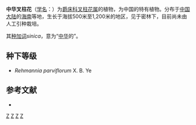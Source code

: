 {{Speciesbox
| taxon = Staurogyne sinica
| authority = [[吴征镒|C. Y. Wu]] & H.S.Lo, 1974
}}

'''中华叉柱花'''（[[学名|学名]]：{{lang|la|''Staurogyne sinica''}}）为[[爵床科|爵床科]][[叉柱花属|叉柱花属]]的植物，为中国的特有植物。分布于[[中国大陆|中国大陆]]的[[海南|海南]]等地，生长于海拔500米至1,200米的地区，见于密林下，目前尚未由人工引种栽培。

其[[种加词|种加词]]''sinica''，意为“[[中华|中华]]的”。

== 种下等级 ==
* ''Rehmannia parviflorum'' X. B. Ye

== 参考文献 ==
<div class="references-small">
* {{cite web| url =http://www.bioinfo.cn/db05/KmzwSpecies.php?action=view&id=285| title =中华叉柱花| work =《中国高等植物数据库全库》| publisher =中国科学院微生物研究所| author =昆明植物研究所| accessdate =2009-02-21| deadurl =yes| archiveurl =https://web.archive.org/web/20160305092148/http://www.bioinfo.cn/db05/KmzwSpecies.php?action=view&id=285| archivedate =2016-03-05}}
</div>
{{Taxonbar|from=Q10872256}}

[[Category:叉柱花属|Z]]
[[Category:中国特有植物|Z]]
[[Category:海南植物|Z]]
[[Category:1974年描述的植物|Z]]